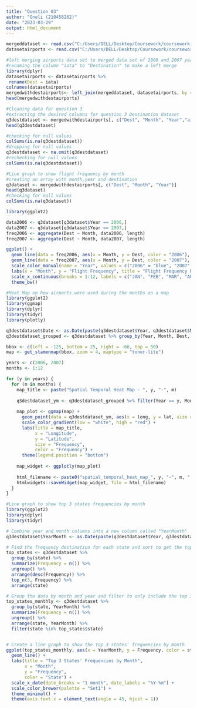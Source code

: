 ---
title: "Question 03"
author: "Oneli (210458262)"
date: "2023-03-29"
output: html_document
---
```{r}
mergeddataset <- read.csv("C:/Users/DELL/Desktop/Coursework/coursework data set/2006and2007mergeddatasetr.csv")
datasetairports <- read.csv("C:/Users/DELL/Desktop/Coursework/coursework data set/airports.csv")
```

```{r}
#left merging airports data set to merged data set of 2006 and 2007 years
#renaming the column "iata" to "Destination" to make a left merge
library(dplyr)
datasetairports <- datasetairports %>%
 rename(Dest = iata)
colnames(datasetairports)
mergedwithdestairports<- left_join(mergeddataset, datasetairports, by = "Dest")
head(mergedwithdestairports)
```

```{r}
#Cleaning data for question 3
#extracting the desired columns for question 3 Destination dataset
q3destdataset <- mergedwithdestairports[, c("Dest", "Month", "Year","airport","state","lat","long")]
head(q3destdataset)

```

```{r}
#checking for null values
colSums(is.na(q3destdataset))
#dropping for null values
q3destdataset <- na.omit(q3destdataset)
#rechecking for null values
colSums(is.na(q3destdataset))
```

```{r}
#Line graph to show flight frequency by month
#creating an array with month,year and destination
q3dataset <- mergedwithdestairports[, c("Dest", "Month", "Year")]
head(q3dataset)
#checking for null values
colSums(is.na(q3dataset))


```

```{r}
library(ggplot2)

data2006 <- q3dataset[q3dataset$Year == 2006,]
data2007 <- q3dataset[q3dataset$Year == 2007,]
freq2006 <- aggregate(Dest ~ Month, data2006, length)
freq2007 <- aggregate(Dest ~ Month, data2007, length)

ggplot() +
  geom_line(data = freq2006, aes(x = Month, y = Dest, color = "2006"), size = 1.5) +
  geom_line(data = freq2007, aes(x = Month, y = Dest, color = "2007"), size = 1.5) +
  scale_color_manual(name = "Year", values = c("2006" = "blue", "2007" = "red")) +
  labs(x = "Month", y = "Flight Frequency", title = "Flight Frequency by Month") +
  scale_x_continuous(breaks = 1:12, labels = c("JAN", "FEB", "MAR", "APR", "MAY", "JUN", "JUL", "AUG", "SEP", "OCT", "NOV", "DEC")) +
  theme_bw()
```



```{r}
#Heat Map on how airports were used during the months on a map
library(ggplot2)
library(ggmap)
library(dplyr)
library(tidyr)
library(plotly)

q3destdataset$Date <- as.Date(paste(q3destdataset$Year, q3destdataset$Month, "1", sep = "-"), format = "%Y-%m")
q3destdataset_grouped <- q3destdataset %>% group_by(Year, Month, Dest, lat, long) %>% summarize(Frequency = n())

bbox <- c(left = -125, bottom = 25, right = -66, top = 50)
map <- get_stamenmap(bbox, zoom = 4, maptype = "toner-lite")

years <- c(2006, 2007)
months <- 1:12

for (y in years) {
  for (m in months) {
    map_title <- paste("Spatial Temporal Heat Map - ", y, "-", m)
  
    q3destdataset_ym <- q3destdataset_grouped %>% filter(Year == y, Month == m)
    
    map_plot <- ggmap(map) +
      geom_point(data = q3destdataset_ym, aes(x = long, y = lat, size = Frequency, color = Frequency)) +
      scale_color_gradient(low = "white", high = "red") +
      labs(title = map_title,
           x = "Longitude",
           y = "Latitude",
           size = "Frequency",
           color = "Frequency") +
      theme(legend.position = "bottom")
  
    map_widget <- ggplotly(map_plot)
    
    html_filename <- paste0("spatial_temporal_heat_map_", y, "-", m, ".html")
    htmlwidgets::saveWidget(map_widget, file = html_filename)
  }
}

```

```{r}
#Line graph to show top 3 states frequencies by month 
library(ggplot2)
library(dplyr)
library(tidyr)

# Combine year and month columns into a new column called "YearMonth"
q3destdataset$YearMonth <- as.Date(paste(q3destdataset$Year, q3destdataset$Month, "1", sep = "-"), format = "%Y-%m-%d")

# Find the frequency destination for each state and sort to get the top 3 states
top_states <- q3destdataset %>%
  group_by(state) %>%
  summarize(Frequency = n()) %>%
  ungroup() %>%
  arrange(desc(Frequency)) %>%
  top_n(3, Frequency) %>%
  arrange(state)

# Group the data by month and year and filter to only include the top 3 states
top_states_monthly <- q3destdataset %>%
  group_by(state, YearMonth) %>%
  summarize(Frequency = n()) %>%
  ungroup() %>%
  arrange(state, YearMonth) %>%
  filter(state %in% top_states$state)


# Create a line graph to show the top 3 states' frequencies by month
ggplot(top_states_monthly, aes(x = YearMonth, y = Frequency, color = state)) +
  geom_line() +
  labs(title = "Top 3 States' Frequencies by Month",
       x = "Month",
       y = "Frequency",
       color = "State") +
  scale_x_date(date_breaks = "1 month", date_labels = "%Y-%m") +
  scale_color_brewer(palette = "Set1") +
  theme_minimal() +
  theme(axis.text.x = element_text(angle = 45, hjust = 1))


```













